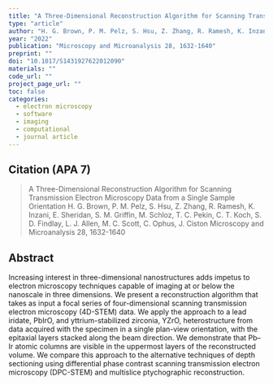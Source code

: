 ```yaml
---
title: "A Three-Dimensional Reconstruction Algorithm for Scanning Transmission Electron Microscopy Data from a Single Sample Orientation"
type: "article"
author: "H. G. Brown, P. M. Pelz, S. Hsu, Z. Zhang, R. Ramesh, K. Inzani, E. Sheridan, S. M. Griffin, M. Schloz, T. C. Pekin, C. T. Koch, S. D. Findlay, L. J. Allen, M. C. Scott, C. Ophus, J. Ciston"
year: "2022"
publication: "Microscopy and Microanalysis 28, 1632-1640"
preprint: ""
doi: "10.1017/S1431927622012090"
materials: ""
code_url: ""
project_page_url: ""
toc: false
categories:
  - electron microscopy
  - software
  - imaging
  - computational
  - journal article
---
```


## Citation (APA 7)

> A Three-Dimensional Reconstruction Algorithm for Scanning Transmission Electron Microscopy Data from a Single Sample Orientation
H. G. Brown, P. M. Pelz, S. Hsu, Z. Zhang, R. Ramesh, K. Inzani, E. Sheridan, S. M. Griffin, M. Schloz, T. C. Pekin, C. T. Koch, S. D. Findlay, L. J. Allen, M. C. Scott, C. Ophus, J. Ciston
Microscopy and Microanalysis 28, 1632-1640


## Abstract

Increasing interest in three-dimensional nanostructures adds impetus to electron microscopy techniques capable of imaging at or below the nanoscale in three dimensions. We present a reconstruction algorithm that takes as input a focal series of four-dimensional scanning transmission electron microscopy (4D-STEM) data. We apply the approach to a lead iridate, PbIrO, and yttrium-stabilized zirconia, YZrO, heterostructure from data acquired with the specimen in a single plan-view orientation, with the epitaxial layers stacked along the beam direction. We demonstrate that Pb–Ir atomic columns are visible in the uppermost layers of the reconstructed volume. We compare this approach to the alternative techniques of depth sectioning using differential phase contrast scanning transmission electron microscopy (DPC-STEM) and multislice ptychographic reconstruction.


